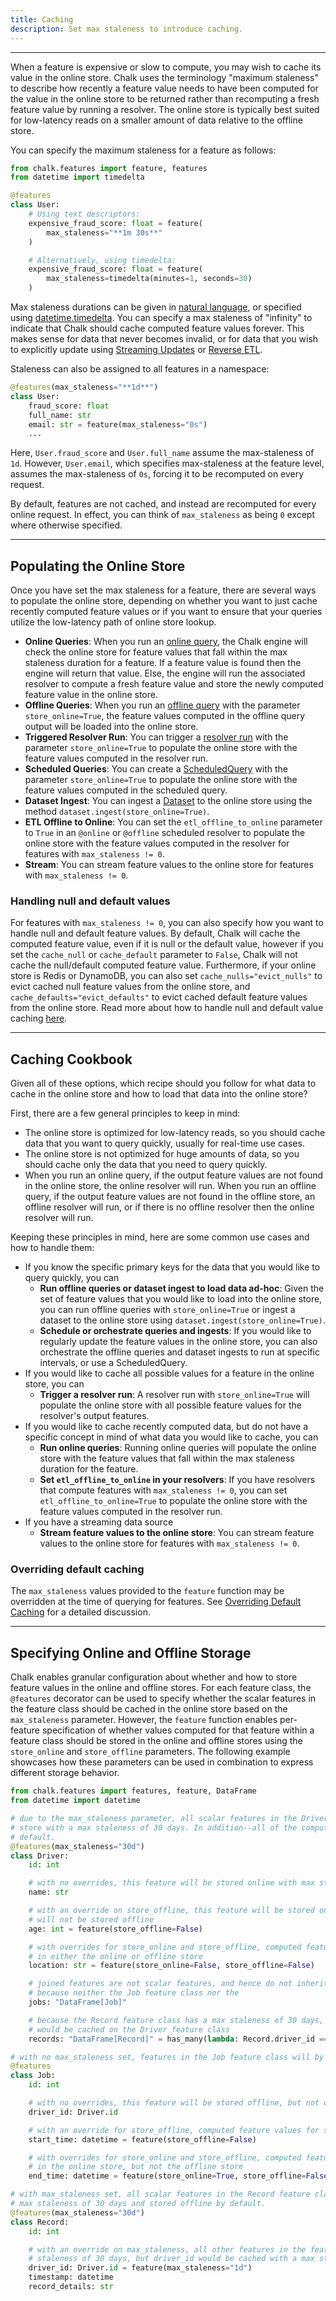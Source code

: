 ```yaml
---
title: Caching
description: Set max staleness to introduce caching.
---
```


---

When a feature is expensive or slow to compute, you may wish to cache its value in the online store.
Chalk uses the terminology "maximum staleness" to describe how recently a feature value needs to
have been computed for the value in the online store to be returned rather than recomputing a fresh
feature value by running a resolver. The online store is typically best suited for low-latency reads
on a smaller amount of data relative to the offline store.

You can specify the maximum staleness for a feature as follows:

```py
from chalk.features import feature, features
from datetime import timedelta

@features
class User:
    # Using text descriptors:
    expensive_fraud_score: float = feature(
        max_staleness="**1m 30s**"
    )

    # Alternatively, using timedelta:
    expensive_fraud_score: float = feature(
        max_staleness=timedelta(minutes=1, seconds=30)
    )
```

Max staleness durations can be given in [natural language](/api-docs#Duration), or specified using
[datetime.timedelta](https://docs.python.org/3/library/datetime.html#timedelta-objects).
You can specify a max staleness of "infinity" to indicate that Chalk should cache computed feature
values forever. This makes sense for data that never becomes invalid, or for data that you wish
to explicitly update using [Streaming Updates](/docs/streams) or [Reverse ETL](/docs/reverse-etl).

Staleness can also be assigned to all features in a namespace:

```py
@features(max_staleness="**1d**")
class User:
    fraud_score: float
    full_name: str
    email: str = feature(max_staleness="0s")
    ...
```

Here, `User.fraud_score` and `User.full_name`
assume the max-staleness of `1d`.
However, `User.email`, which specifies max-staleness at the feature level,
assumes the max-staleness of `0s`, forcing it to be recomputed on every request.

By default, features are not cached, and instead are recomputed for every online request.
In effect, you can think of `max_staleness` as being `0` except where otherwise specified.

---

## Populating the Online Store

Once you have set the max staleness for a feature, there are several ways to populate the online
store, depending on whether you want to just cache recently computed feature values or if you want
to ensure that your queries utilize the low-latency path of online store lookup.

* **Online Queries**: When you run an [online query](/api-docs#ChalkClient.query),
the Chalk engine will check the online store for feature values that fall within the max staleness duration
for a feature. If a feature value is found then the engine will return that value. Else, the engine will
run the associated resolver to compute a fresh feature value and store the newly computed feature value in
the online store.
* **Offline Queries**: When you run an [offline query](/api-docs#ChalkClient.offline_query) with the parameter
`store_online=True`, the feature values computed in the offline query output will be loaded into the online
store.
* **Triggered Resolver Run**: You can trigger a [resolver run](/docs/runs) with the parameter `store_online=True`
to populate the online store with the feature values computed in the resolver run.
* **Scheduled Queries**: You can create a [ScheduledQuery](/docs/scheduled-query) with the parameter
`store_online=True` to populate the online store with the feature values computed in the scheduled query.
* **Dataset Ingest**: You can ingest a [Dataset](/docs/datasets) to the online store using the method
`dataset.ingest(store_online=True)`.
* **ETL Offline to Online**: You can set the `etl_offline_to_online` parameter to `True` in an `@online` or
`@offline` scheduled resolver to populate the online store with the feature values computed in the resolver for
features with `max_staleness != 0`.
* **Stream**: You can stream feature values to the online store for features with `max_staleness != 0`.

### Handling null and default values

For features with `max_staleness != 0`, you can also specify how you want to handle null and default feature
values. By default, Chalk will cache the computed feature value, even if it is null or the default value,
however if you set the `cache_null` or `cache_default` parameter to `False`, Chalk will not cache the
null/default computed feature value. Furthermore, if your online store is Redis or DynamoDB, you can also
set `cache_nulls="evict_nulls"` to evict cached null feature values from the online store, and
`cache_defaults="evict_defaults"` to evict cached default feature values from the online store.
Read more about how to handle null and default value caching [here](/api-docs#features.cache_null).

---

## Caching Cookbook

Given all of these options, which recipe should you follow for what data to cache in the online store
and how to load that data into the online store?

First, there are a few general principles to keep in mind:
* The online store is optimized for low-latency reads, so you should cache data that you want to query
     quickly, usually for real-time use cases.
* The online store is not optimized for huge amounts of data, so you should cache only the data that
    you need to query quickly.
* When you run an online query, if the output feature values are not found in the online store, the online
    resolver will run. When you run an offline query, if the output feature values are not found in the
    offline store, an offline resolver will run, or if there is no offline resolver then the online
    resolver will run.

Keeping these principles in mind, here are some common use cases and how to handle them:

* If you know the specific primary keys for the data that you would like to query quickly, you can
    - **Run offline queries or dataset ingest to load data ad-hoc**: Given the set of feature values that
        you would like to load into the online store, you can run offline queries with `store_online=True`
        or ingest a dataset to the online store using `dataset.ingest(store_online=True)`.
    - **Schedule or orchestrate queries and ingests**: If you would like to regularly update the
        feature values in the online store, you can also orchestrate the offline queries
        and dataset ingests to run at specific intervals, or use a ScheduledQuery.
* If you would like to cache all possible values for a feature in the online store, you can
    - **Trigger a resolver run**: A resolver run with `store_online=True` will populate the online store
        with all possible feature values for the resolver's output features.
* If you would like to cache recently computed data, but do not have a specific concept in mind of what
    data you would like to cache, you can
    - **Run online queries**: Running online queries will populate the online store with the feature values
        that fall within the max staleness duration for the feature.
    - **Set `etl_offline_to_online` in your resolvers**: If you have resolvers that
        compute features with `max_staleness != 0`, you can set `etl_offline_to_online=True` to populate the
        online store with the feature values computed in the resolver run.
* If you have a streaming data source
    - **Stream feature values to the online store**: You can stream feature values to the online store for
        features with `max_staleness != 0`.

### Overriding default caching

The `max_staleness` values provided to the `feature` function
may be overridden at the time of querying for features.
See [Overriding Default Caching](/docs/query-caching) for a detailed discussion.

---

## Specifying Online and Offline Storage

Chalk enables granular configuration about whether and how to store feature values in the online and offline stores.
For each feature class, the `@features` decorator can be used to specify whether the scalar features in the feature
class should be cached in the online store based on the `max_staleness` parameter. However, the `feature` function
enables per-feature specification of whether values computed for that feature within a feature class should be stored
in the online and offline stores using the `store_online` and `store_offline` parameters. The following example
showcases how these parameters can be used in combination to express different storage behavior.

```python
from chalk.features import features, feature, DataFrame
from datetime import datetime

# due to the max_staleness parameter, all scalar features in the Driver feature class will be cached in the online
# store with a max staleness of 30 days. In addition--all of the computed feature values will be stored offline by
# default.
@features(max_staleness="30d")
class Driver:
    id: int

    # with no overrides, this feature will be stored online with max staleness of 30 days, and stored offline
    name: str

    # with an override on store_offline, this feature will be stored online with a max staleness of 30 days, but
    # will not be stored offline
    age: int = feature(store_offline=False)

    # with overrides for store_online and store_offline, computed feature values for location will not be persisted
    # in either the online or offline store
    location: str = feature(store_online=False, store_offline=False)

    # joined features are not scalar features, and hence do not inherit the storage behavior of the feature class.
    # because neither the Job feature class nor the
    jobs: "DataFrame[Job]"

    # because the Record feature class has a max staleness of 30 days, and so does the join, this join
    # would be cached on the Driver feature class
    records: "DataFrame[Record]" = has_many(lambda: Record.driver_id == Driver.id, max_staleness="30d")

# with no max_staleness set, features in the Job feature class will by default by stored offline, but not online
@features
class Job:
    id: int

    # with no overrides, this feature will be stored offline, but not online
    driver_id: Driver.id

    # with an override for store_offline, computed feature values for start_time will not be persisted
    start_time: datetime = feature(store_offline=False)

    # with overrides for store_online and store_offline, computed feature values for end_time will be persisted
    # in the online store, but not the offline store
    end_time: datetime = feature(store_online=True, store_offline=False)

# with max_staleness set, all scalar features in the Record feature class will be cached in the online store with a
# max staleness of 30 days and stored offline by default.
@features(max_staleness="30d")
class Record:
    id: int

    # with an override on max_staleness, all other features in the feature class would be cached with a max
    # staleness of 30 days, but driver_id would be cached with a max staleness of 1 day.
    driver_id: Driver.id = feature(max_staleness="1d")
    timestamp: datetime
    record_details: str
```
